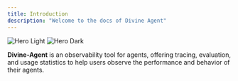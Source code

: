 ```yaml
---
title: Introduction
description: "Welcome to the docs of Divine Agent"
---
```


<img
  className="block dark:hidden w-20"
  src="/images/researcher-angel.png"
  alt="Hero Light"
/>
<img
  className="hidden dark:block w-20"
  src="/images/scholar-angel.png"
  alt="Hero Dark"
/>

**Divine-Agent** is an observability tool for agents, offering tracing, evaluation, and usage statistics to help users observe the performance and behavior of their agents.
